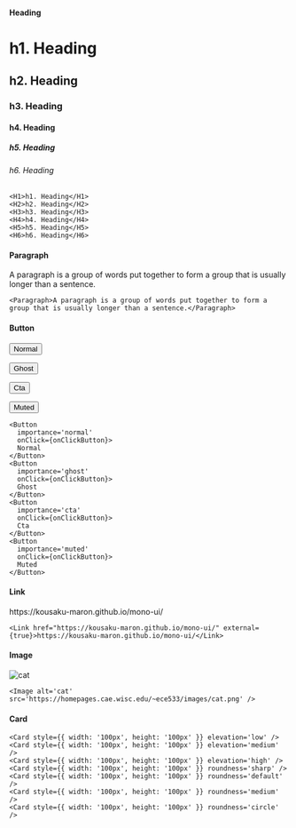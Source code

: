 
<H4>Heading</H4>

<HorizontalSpacer size='l' />

<ComponentArea>
  <H1>h1. Heading</H1>
  <H2>h2. Heading</H2>
  <H3>h3. Heading</H3>
  <H4>h4. Heading</H4>
  <H5>h5. Heading</H5>
  <H6>h6. Heading</H6>
</ComponentArea>

<HorizontalSpacer size='l' />

```tsx
<H1>h1. Heading</H1>
<H2>h2. Heading</H2>
<H3>h3. Heading</H3>
<H4>h4. Heading</H4>
<H5>h5. Heading</H5>
<H6>h6. Heading</H6>
```

<HorizontalSpacer size='xxl' />

<H4>Paragraph</H4>

<HorizontalSpacer size='l' />

<ComponentArea>
  <Paragraph>A paragraph is a group of words put together to form a group that is usually longer than a sentence.</Paragraph>
</ComponentArea>

<HorizontalSpacer size='l' />

```tsx
<Paragraph>A paragraph is a group of words put together to form a group that is usually longer than a sentence.</Paragraph>
```

<HorizontalSpacer size='xxl' />

<H4>Button</H4>

<HorizontalSpacer size='l' />

<ComponentArea>
  <Button
    importance='normal'
    onClick={onClickButton}>
    Normal
  </Button>

  <VerticalSpacer size='s' />

  <Button
    importance='ghost'
    onClick={onClickButton}>
    Ghost
  </Button>

  <VerticalSpacer size='s' />

  <Button
    importance='cta'
    onClick={onClickButton}>
    Cta
  </Button>

  <VerticalSpacer size='s' />

  <Button
    importance='muted'
    onClick={onClickButton}>
    Muted
  </Button>
</ComponentArea>

<HorizontalSpacer size='l' />

```tsx
<Button
  importance='normal'
  onClick={onClickButton}>
  Normal
</Button>
<Button
  importance='ghost'
  onClick={onClickButton}>
  Ghost
</Button>
<Button
  importance='cta'
  onClick={onClickButton}>
  Cta
</Button>
<Button
  importance='muted'
  onClick={onClickButton}>
  Muted
</Button>
```

<HorizontalSpacer size='xxl' />

<H4>Link</H4>

<HorizontalSpacer size='l' />

<ComponentArea>
  <Link href="https://kousaku-maron.github.io/mono-ui/" external={true}>https://kousaku-maron.github.io/mono-ui/</Link>
</ComponentArea>

<HorizontalSpacer size='l' />

```tsx
<Link href="https://kousaku-maron.github.io/mono-ui/" external={true}>https://kousaku-maron.github.io/mono-ui/</Link>
```

<HorizontalSpacer size='xxl' />

<H4>Image</H4>

<HorizontalSpacer size='l' />

<ComponentArea>
  <Image alt='cat' src='https://homepages.cae.wisc.edu/~ece533/images/cat.png' />
</ComponentArea>

<HorizontalSpacer size='l' />

```tsx
<Image alt='cat' src='https://homepages.cae.wisc.edu/~ece533/images/cat.png' />
```

<HorizontalSpacer size='xxl' />

<H4>Card</H4>

<HorizontalSpacer size='l' />

<ComponentArea>  
  <Row>
    <Card style={{ width: '100px', height: '100px' }} elevation='low' />
    <VerticalSpacer size='m' />
    <Card style={{ width: '100px', height: '100px' }} elevation='medium' />
    <VerticalSpacer size='m' />
    <Card style={{ width: '100px', height: '100px' }} elevation='high' />
  </Row>
  <HorizontalSpacer size='m' />
  <Row>
    <Card style={{ width: '100px', height: '100px' }} roundness='sharp' />
    <VerticalSpacer size='m' />
    <Card style={{ width: '100px', height: '100px' }} roundness='default' />
    <VerticalSpacer size='m' />
    <Card style={{ width: '100px', height: '100px' }} roundness='medium' />
    <VerticalSpacer size='m' />
    <Card style={{ width: '100px', height: '100px' }} roundness='circle' />
  </Row>
</ComponentArea>

<HorizontalSpacer size='l' />

```tsx
<Card style={{ width: '100px', height: '100px' }} elevation='low' />
<Card style={{ width: '100px', height: '100px' }} elevation='medium' />
<Card style={{ width: '100px', height: '100px' }} elevation='high' />
<Card style={{ width: '100px', height: '100px' }} roundness='sharp' />
<Card style={{ width: '100px', height: '100px' }} roundness='default' />
<Card style={{ width: '100px', height: '100px' }} roundness='medium' />
<Card style={{ width: '100px', height: '100px' }} roundness='circle' />
```

